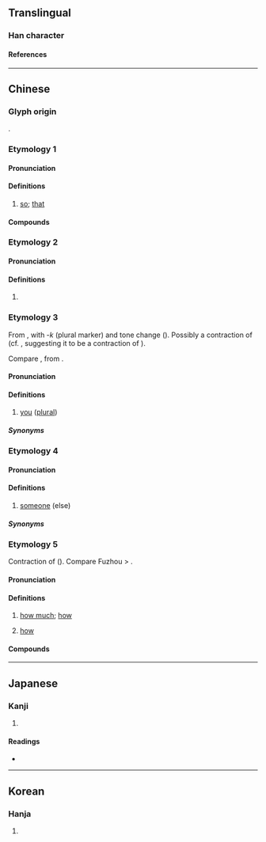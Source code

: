 {{character info/new}}
==Translingual==

===Han character===
{{Han char|rn=9|rad=人|as=09|sn=11|four=24264|canj=OTKR|ids=⿰亻若}}

====References====
{{Han ref|kx=0110.080|dkj=00840|dj=0235.030|hdz=10171.060|uh=504C}}

----

==Chinese==

===Glyph origin===
{{Han compound|人|若|ls=psc|t1=man|c1=s|c2=p}}.

===Etymology 1===
{{zh-forms}}

====Pronunciation====
{{zh-pron
|m=ruò
|c=je6,joek6
|c-t=ngiak5
|h=pfs=
|md=
|mn=ml:liā
|mn-t=ria2
|w=3nya
|cat=adv
}}

====Definitions====
{{zh-hanzi}}

# [[so]]; [[that]]
#: {{zh-x|偌大 年紀|'''so''' old}}

====Compounds====
{{zh-der|偌多|偌時|偌大}}

===Etymology 2===
{{zh-forms}}

====Pronunciation====
{{zh-pron
|m=rè
|c=je6
|cat=pn
}}

====Definitions====
{{zh-hanzi}}

# {{surname|zh}}

===Etymology 3===
{{zh-forms}}
From {{zh-l|*你|you (singular)}}, with -''k'' (plural marker) and tone change ({{zh-ref|Gan, 1997}}). Possibly a contraction of {{lang|zh|你個}} (cf. {{zh-ref|Zhang, 1997}}, suggesting it to be a contraction of {{lang|zh|若個}}).

Compare {{zh-l|*𠊬|they}}, from {{zh-l|*佢|he; she; it}}.

====Pronunciation====
{{zh-pron
|c-t=niak4
|cat=pron
}}

====Definitions====
{{zh-hanzi}}

# {{lb|zh|dialectal Cantonese|including|Siyi|Yangjiang}} [[you]] ([[plural]])
#: {{zh-x|偌 做乜 唔 來 幫手 啊？|Why aren't '''you all''' helping?|C-T}}

=====Synonyms=====
{{zh-dial|你們}}

===Etymology 4===
{{zh-forms}}
{{rfe|zh|related to etymology 3?}}

====Pronunciation====
{{zh-pron
|c-t=niak2
|cat=pron
}}

====Definitions====
{{zh-hanzi}}

# {{lb|zh|Taishanese}} [[someone]] (else)

=====Synonyms=====
{{zh-dial|別人}}

===Etymology 5===
{{zh-forms|alt=若,外}}
Contraction of {{zh-l|*若夥}} ({{zh-ref|Mei, 2015}}). Compare Fuzhou {{cog|cdo|-}} {{IPAchar|/nˡuoʔ⁵⁻⁵³ uɑi²⁴²/}} > {{IPAchar|/nˡuɑi²⁴²/}}.

====Pronunciation====
{{zh-pron
|mn=xm,zz,twv:lōa/qz,jj,ph:lǒa/tw:gōa/twvk:jōa
|cat=adv
}}

====Definitions====
{{zh-hanzi}} {{tlb|zh|Hokkien}}

# [[how much]]; [[how]]
#: {{zh-x|這 粒 金瓜 有{ū} 偌 重？|'''How''' heavy is the pumpkin?|TW}}
# [[how]] {{gloss|indicating surprise, delight, etc.}}
#: {{zh-x|這 首 歌 偌 好聽！|This song is '''so''' nice!|TW}}

====Compounds====
{{zh-der|偌久:gōa-kú|無偌久|偌爾|偌爾仔|偌濟:gōa-chē|偌仔爾|偌錢|偌濟錢}}

----

==Japanese==

===Kanji===
{{ja-kanji|grade=|rs=人09}}

# {{rfdef|ja|sort=人09}}

====Readings====
* {{ja-readings|on=[[じゃ]] (ja), [[にゃ]] (nya)|kun=[[このような]] (konoyouna), [[このように]] (konoyouni)}}

----

==Korean==

===Hanja===
{{ko-hanja|hangeul=야|rv=ya|mr=ya}}

# {{rfdef|ko|sort=人09}}